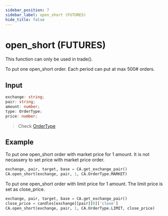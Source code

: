 ```yaml
---
sidebar_position: 7
sidebar_label: open_short (FUTURES)
hide_title: false
---
```



# open_short (FUTURES)

<Highlight color="#ffba00"> This function can only be used in trade(). </Highlight>

To put one open_short order. Each period can put at max 500# orders.

## Input

```typescript
exchange: string;
pair: string;
amount: number;
type: OrderType;
price: number;
```

> Check [OrderType](/docs/developer/api/python/ca-objects/order-type)

## Example

To put one open_short order with market price for 1 amount. It is not necassery to set price with market price order.

```python
exchange, pair, target, base = CA.get_exchange_pair()
CA.open_short(exchange, pair, 1, CA.OrderType.MARKET)
```

To put one open_short order with limit price for 1 amount. The limit price is set as close_price.

```python
exchange, pair, target, base = CA.get_exchange_pair()
close_price = candles[exchange][pair][0]['close']
CA.open_short(exchange, pair, 1, CA.OrderType.LIMIT, close_price)
```
